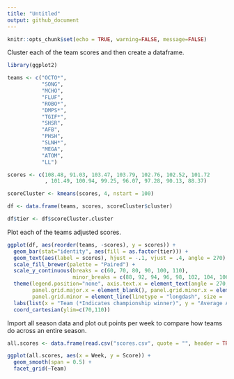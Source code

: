 ---
title: "Untitled"
output: github_document
---

```{r setup, include=FALSE}
knitr::opts_chunk$set(echo = TRUE, warning=FALSE, message=FALSE)
```

Cluster each of the team scores and then create a dataframe.

```{r scores, echo=FALSE, fig.width=10}
library(ggplot2)

teams <- c("OCTO*", 
           "SONG", 
           "MCHO", 
           "FLUF", 
           "ROBO*", 
           "DMPS*", 
           "TGIF*", 
           "SHSR", 
           "AFB", 
           "PHSH", 
           "SLNH*", 
           "MEGA", 
           "ATOM", 
           "LL")

scores <- c(108.48, 91.03, 103.47, 103.79, 102.76, 102.52, 101.72
            , 101.49, 100.94, 99.25, 96.07, 97.28, 90.13, 88.37)

scoreCluster <- kmeans(scores, 4, nstart = 100)

df <- data.frame(teams, scores, scoreCluster$cluster)

df$tier <- df$scoreCluster.cluster

```

Plot each of the teams adjusted scores.

```{r score plot, echo=FALSE, fig.width=10}
ggplot(df, aes(reorder(teams, -scores), y = scores)) +
  geom_bar(stat="identity", aes(fill = as.factor(tier))) +
  geom_text(aes(label = scores), hjust = -.1, vjust = .4, angle = 270) +
  scale_fill_brewer(palette = "Paired") +
  scale_y_continuous(breaks = c(60, 70, 80, 90, 100, 110), 
                     minor_breaks = c(88, 92, 94, 96, 98, 102, 104, 106, 108)) +
  theme(legend.position="none", axis.text.x = element_text(angle = 270, hjust = 0, vjust = .4),
        panel.grid.major.x = element_blank(), panel.grid.minor.x = element_blank(),
        panel.grid.minor = element_line(linetype = "longdash", size = .5)) +
  labs(list(x = "Team (*Indicates championship winner)", y = "Average Adjusted Score")) +
  coord_cartesian(ylim=c(70,110))
```

Import all season data and plot out points per week to compare how teams do across an entire season.

```{r score per week, echo=FALSE, fig.width=10, fig.height=2}
all.scores <- data.frame(read.csv("scores.csv", quote = "", header = TRUE, stringsAsFactors=FALSE))

ggplot(all.scores, aes(x = Week, y = Score)) +
  geom_smooth(span = 0.5) +
  facet_grid(~Team)
```
